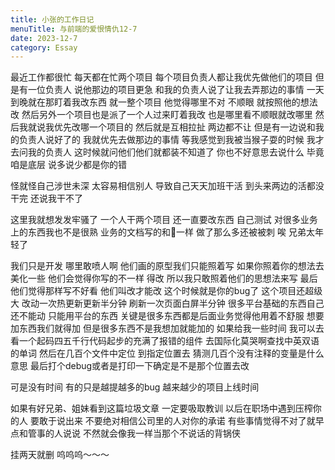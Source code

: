 ```yaml
---
title: 小张的工作日记
menuTitle: 与前端的爱恨情仇12-7
date: 2023-12-7
category: Essay
---
```


最近工作都很忙 每天都在忙两个项目 每个项目负责人都让我优先做他们的项目
但是有一位负责人 说他那边的项目更急 和我的负责人说了让我去弄那边的事情
一天到晚就在那盯着我改东西 就一整个项目 他觉得哪里不对 不顺眼 就按照他的想法改
然后另外一个项目也是派了一个人过来盯着我改 也是哪里看不顺眼就改哪里
然后我就说我优先改哪一个项目的 然后就是互相拉扯 两边都不让 但是有一边说和我的负责人说好了的
我就优先去做那边的事情 等我感觉到我被当猴子耍的时候 我才去问我的负责人 这时候就问他们他们就都装不知道了
你也不好意思去说什么 毕竟咱是底层 说多说少都是你的错

怪就怪自己涉世未深 太容易相信别人 导致自己天天加班干活 到头来两边的活都没干完 还说我干不了

这里我就想发发牢骚了
一个人干两个项目 还一直要改东西 自己测试 对很多业务上的东西我也不是很熟 业务的文档写的和💩一样
做了那么多还被被刺 唉 兄弟太年轻了

我们只是开发 哪里敢喷人啊 他们画的原型我们只能照着写 如果你照着你的想法去美化一些 他们会觉得你写的不一样 得改
所以我只敢照着他们的思想法来写 最后他们觉得那样写不好看 他们叫改才能改 这个时候就是你的bug了
这个项目还超级大 改动一次热更新更新半分钟 刷新一次页面白屏半分钟 很多平台基础的东西自己还不能动
只能用平台的东西 关键是很多东西都是后面业务觉得他用着不舒服 想要加东西我们就得加
但是很多东西不是我想加就能加的 如果给我一些时间
我可以去看一个起码四五千行代码起步的充满了报错的组件 去国际化莫哭啊查找中英双语的单词 然后在几百个文件中定位
到指定位置去 猜测几百个没有注释的变量是什么意思 最后打个debug或者是打印一下确定是不是那个位置去改

可是没有时间 有的只是越提越多的bug 越来越少的项目上线时间

如果有好兄弟、姐妹看到这篇垃圾文章 一定要吸取教训 以后在职场中遇到压榨你的人 要敢于说出来
不要绝对相信公司里的人对你的承诺 有些事情觉得不对了就早点和管事的人说说
不然就会像我一样当那个不说话的背锅侠

挂两天就删 呜呜呜～～～
